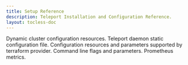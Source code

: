 ```yaml
---
title: Setup Reference
description: Teleport Installation and Configuration Reference.
layout: tocless-doc
---
```


<TileSet>
  <Tile icon="wrench" title="Config Resources" href="./reference/resources.mdx">
   Dynamic cluster configuration resources.
  </Tile>
  <Tile icon="wrench" title="Config File" href="./reference/config.mdx">
    Teleport daemon static configuration file.
  </Tile>
  <Tile icon="wrench" title="Terraform Provider" href="./reference/terraform-provider.mdx">
    Configuration resources and parameters supported by terraform provider.
  </Tile>
  <Tile icon="wrench" title="CLI" href="./reference/cli.mdx">
    Command line flags and parameters.
  </Tile>
  <Tile icon="wrench" title="Metrics" href="./reference/metrics.mdx">
    Prometheus metrics.
  </Tile>
</TileSet>
